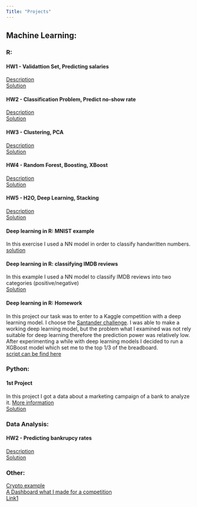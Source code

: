 ---
Title: "Projects"
---

<link rel="stylesheet" href="styles.css" type="text/css">

## Machine Learning:

### R:

#### HW1 - Validattion Set, Predicting salaries
[Description](ml_homework_1.html)  
[Solution](kristof_menyhert_machinelearnig_hw1.html)

#### HW2 - Classification Problem, Predict no-show rate
[Description](ml_homework_2.html)  
[Solution](kristof_menyhert_machinelearnig_hw2.html)

#### HW3 - Clustering, PCA
[Description](ml_homework_3.html)  
[Solution](kristof_menyhert_machinelearnig_hw3.html)

#### HW4 - Random Forest, Boosting, XBoost
[Description](ml_homework_4.html)  
[Solution](kristof_menyhert_machinelearnig_II_hw1.html)

#### HW5 - H2O, Deep Learning, Stacking
[Description](ml_homework_5.html)  
[Solution](kristof_menyhert_machinelearnig_II_hw2.html)

#### Deep learning in R: MNIST example
In this exercise I used a NN model in order to classify handwritten numbers.  
[solution](mnist_example_q1.html)

#### Deep learning in R: classifying IMDB reviews
In this example I used a NN model to classify IMDB reviews into two categories (positive/negative)  
[Solution](imdb_example_q2.html) 

#### Deep learning in R: Homework  
In this project our task was to enter to a Kaggle competition with a deep learning model. I choose the [Santander challenge](https://www.kaggle.com/c/santander-value-prediction-challenge). I was able to make a working deep learning model, but the problem what I examined was not rely suitable for deep learning therefore the prediction power was relatively low. After experimenting a while with deep learning models I decided to run a XGBoost model which set me to the top 1/3 of the breadboard.  
[script can be find here](santander_deep_learning.html)

### Python:

#### 1st Project
In this project I got a data about a marketing campaign of a bank to analyze it. [More information](http://archive.ics.uci.edu/ml/index.php)   
[Solution](data_beadando_menyhert_kristof.html)

### Data Analysis:

#### HW2 - Predicting bankrupcy rates
[Description](DA4_Assignment2.pptx)  
[Solution](menyhert_kristof_da4_hw2.html)

### Other:

[Crypto example](jo_crypto_v1.html)  
[A Dashboard what I made for a competition](https://krinya.shinyapps.io/OTP_verseny/)  
[Link1](btm/modeling_part.html)